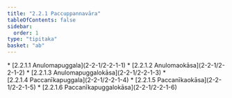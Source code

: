```yaml
---
title: "2.2.1 Paccuppannavāra"
tableOfContents: false
sidebar:
  order: 1
type: "tipitaka"
basket: "ab"
---
```



<DynamicBreadcrumb />



<TableOfContents>
* [2.2.1.1 Anulomapuggala](2-2-1/2-2-1-1)
* [2.2.1.2 Anulomaokāsa](2-2-1/2-2-1-2)
* [2.2.1.3 Anulomapuggalokāsa](2-2-1/2-2-1-3)
* [2.2.1.4 Paccanīkapuggala](2-2-1/2-2-1-4)
* [2.2.1.5 Paccanīkaokāsa](2-2-1/2-2-1-5)
* [2.2.1.6 Paccanīkapuggalokāsa](2-2-1/2-2-1-6)
</TableOfContents>